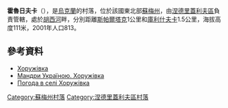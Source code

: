 {{coord|50|54|50|N|33|49|33|E|scale:30000_region:UA|display=title}}

'''霍魯日夫卡'''（{{lang-uk|Хоружівка}}），是[[烏克蘭|烏克蘭]]的村落，位於該國東北部[[蘇梅州|蘇梅州]]，由[[涅德里蓋利夫區|涅德里蓋利夫區]]負責管轄，處於[[胡西河|胡西河]]畔，分別距離[[斯帕爾塔克_(涅德里蓋利夫區)|斯帕爾塔克]]1公里和[[庫利什夫卡_(涅德里蓋利夫區)|庫利什夫卡]]1.5公里，海拔高度111米，2001年人口813。

==參考資料==
*[http://gska2.rada.gov.ua/pls/z7502/A005?rdat1=22.03.2008&rf7571=29627 Хоружівка]{{dead link|date=2018年5月 |bot=InternetArchiveBot |fix-attempted=yes }}
* [http://tutbuv.com/?p=120 Мандри Україною. Хоружівка] {{Wayback|url=http://tutbuv.com/?p=120 |date=20201022112853 }}
* [http://weather.in.ua/ua/symskaja/27522 Погода в селі Хоружівка] {{Wayback|url=http://weather.in.ua/ua/symskaja/27522 |date=20160305112945 }}

{{DEFAULTSORT:Хоружівка}}
[[Category:蘇梅州村落|Category:蘇梅州村落]]
[[Category:涅德里蓋利夫區村落|Category:涅德里蓋利夫區村落]]


{{Sumy-geo-stub}}